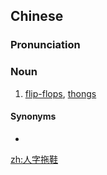 ==Chinese==
{{zh-forms|type=31}}

===Pronunciation===
{{zh-pron
|m=rénzìtuōxié
|c=jan4 zi6 to1 haai4
|cat=n
}}

===Noun===
{{zh-noun}}

# [[flip-flops]], [[thongs]]

====Synonyms====
* {{zh-l|人字拖}}

{{zh-cat|Footwear}}

[[zh:人字拖鞋]]